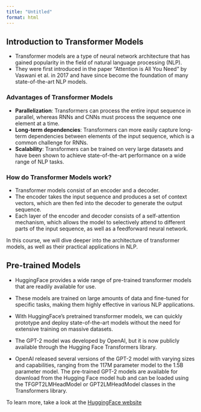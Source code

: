 ```yaml
---
title: "Untitled"
format: html
---
```



## Introduction to Transformer Models

- Transformer models are a type of neural network architecture that has gained popularity in the field of natural language processing (NLP).
- They were first introduced in the paper "Attention is All You Need" by Vaswani et al. in 2017 and have since become the foundation of many state-of-the-art NLP models.

### Advantages of Transformer Models

- **Parallelization**: Transformers can process the entire input sequence in parallel, whereas RNNs and CNNs must process the sequence one element at a time.
- **Long-term dependencies**: Transformers can more easily capture long-term dependencies between elements of the input sequence, which is a common challenge for RNNs.
- **Scalability**: Transformers can be trained on very large datasets and have been shown to achieve state-of-the-art performance on a wide range of NLP tasks.

### How do Transformer Models work?

- Transformer models consist of an encoder and a decoder. 
- The encoder takes the input sequence and produces a set of context vectors, which are then fed into the decoder to generate the output sequence.
- Each layer of the encoder and decoder consists of a self-attention mechanism, which allows the model to selectively attend to different parts of the input sequence, as well as a feedforward neural network.

In this course, we will dive deeper into the architecture of transformer models, as well as their practical applications in NLP.



## Pre-trained Models

- HuggingFace provides a wide range of pre-trained transformer models that are readily available for use.

- These models are trained on large amounts of data and fine-tuned for specific tasks, making them highly effective in various NLP applications.

- With HuggingFace's pretrained transformer models, we can quickly prototype and deploy state-of-the-art models without the need for extensive training on massive datasets.

- The GPT-2 model was developed by OpenAI, but it is now publicly available through the Hugging Face Transformers library.

- OpenAI released several versions of the GPT-2 model with varying sizes and capabilities, ranging from the 117M parameter model to the 1.5B parameter model. The pre-trained GPT-2 models are available for download from the Hugging Face model hub and can be loaded using the TFGPT2LMHeadModel or GPT2LMHeadModel classes in the Transformers library.


To learn more, take a look at the [HuggingFace website](https://huggingface.co/docs/transformers/index)

